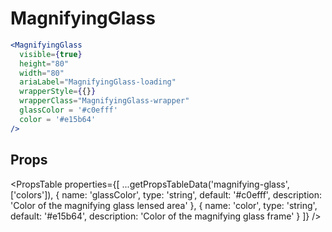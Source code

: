 ---
---


# MagnifyingGlass

```jsx live
<MagnifyingGlass
  visible={true}
  height="80"
  width="80"
  ariaLabel="MagnifyingGlass-loading"
  wrapperStyle={{}}
  wrapperClass="MagnifyingGlass-wrapper"
  glassColor = '#c0efff'
  color = '#e15b64'
/>
```

## Props

<PropsTable
  properties={[
    ...getPropsTableData('magnifying-glass', ['colors']),
    {
      name: 'glassColor',
      type: 'string',
      default: '#c0efff',
      description: 'Color of the magnifying glass lensed area'
    },
    {
      name: 'color',
      type: 'string',
      default: '#e15b64',
      description: 'Color of the magnifying glass frame'
    }
    ]}
/>
